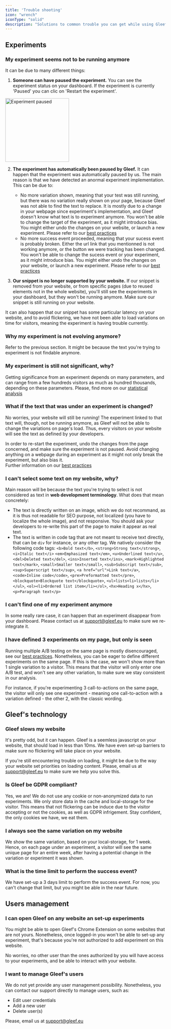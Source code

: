 ```yaml
---
title: 'Trouble shooting'
icon: "wrench"
iconType: "solid"
description: "Solutions to common trouble you can get while using Gleef"
---
```


## Experiments
### My experiment seems not to be running anymore
It can be due to many different things:
  1. **Someone can have paused the experiment.**
  You can see the experiment status on your dashboard. If the experiment is currently 'Paused' you can clic on 'Restart the experiment'.
  <img src="/images/QA-paused-experiment.png" width="200" alt="Experiment paused" align="center"/>

  2. **The experiment has automatically been paused by Gleef.**
  It can happen that the experiment was automatically paused by us. The main reason is that we have detected an anormal experiment implementation.
  This can be due to:
      - No more variation shown, meaning that your test was still running, but there was no variation really shown on your page, because Gleef was not able to find the text to replace.
    It is mostly due to a change in your webpage since experiment's implementation, and Gleef doesn't know what text is to experiment anymore.
    <Warning>You won't be able to change the target of the experiment, as it might introduce bias. You might either undo the changes on your website, or launch a new experiment. Please refer to our [best practices](/Q&A/best-practices)</Warning>
      - No more success event proceeded, meaning that your sucess event is probably broken. Either the url link that you mentionned is not working anymore, or the button we were tracking has been changed.
    <Warning>You won't be able to change the sucess event or your experiment, as it might introduce bias. You might either undo the changes on your website, or launch a new experiment. Please refer to our [best practices](/Q&A/best-practices)</Warning>

  3. **Our snippet is no longer supported by your website.**
  If our snippet is removed from your website, or from specific pages (due to reused elements not in the whole website), you'll still see the experiments in your dashboard, but they won't be running anymore.
  Make sure our snippet is still running on your website.

  It can also happen that our snippet has some particular latency on your website, and to avoid flickering, we have not been able to load variations on time for visitors, meaning the experiment is having trouble currently.

### Why my experiment is not evolving anymore?
Refer to the previous section. It might be because the text you're trying to experiment is not findable anymore.

### My experiment is still not significant, why?
Getting significance from an experiment depends on many parameters, and can range from a few hundreds visitors as much as hundred thousands, depending on these parameters.
Please, find more on our [statistical analysis](/Q&A/statistics-data#statistical-significance)

### What if the text that was under an experiment is changed?
No worries, your website will still be running! The experiment linked to that text will, though, not be running anymore, as Gleef will not be able to change the variations on page's load.
Thus, every visitors on your website will see the text as defined by your developers.

In order to re-start the experiment, undo the changes from the page concerned, and make sure the experiment is not paused.
<Warning>
  Avoid changing anything on a webpage during an experiment as it might not only break the experiment, but also bias it.<br/>
  Further information on our [best practices](/Q&A/best-practices)
</Warning>

### I can't select some text on my website, why?
  Main reason will be because the text you're trying to select is not considered as text in **web development terminology**. What does that mean concretely:
  - The text is directly written on an image, which we do not recommand, as it is thus not readable for SEO purpose, not localized (you have to localize the whole image), and not responsive.
  You should ask your developers to re-write this part of the page to make it appear as real text.
  - The text is written in code tag that are not meant to receive text directly, that can be `div` for instance, or any other tag.
  We natively consider the following code tags: `<b>Bold text</b>`, `<strong>Strong text</strong>`, `<i>Italic text</i>`
  `<em>Emphasized text</em>`, `<u>Underlined text</u>`, `<del>Deleted text</del>`, `<ins>Inserted text</ins>`, `<mark>Highlighted text</mark>`, `<small>Smaller text</small>`, `<sub>Subscript text</sub>`,
  `<sup>Superscript text</sup>`, `<a href="url">Link text</a>`, `<code>Inline code</code>`, `<pre>Preformatted text</pre>`,
  `<blockquote>Blockquote text</blockquote>`, `<ul>lists<li>lists</li></ul>`, `<ol><li>Ordered list item</li></ol>`, `<hx>Heading x</hx>`, `<p>Paragraph text</p>`

### I can't find one of my experiment anymore
In some really rare case, it can happen that an experiment disappear from your dashboard. Please contact us at support@gleef.eu to make sure we re-integrate it.

### I have defined 3 experiments on my page, but only is seen
Running multiple A/B testing on the same page is mostly disencouraged, see our [best practices](/Q&A/best-practices).
Nonetheless, you can be eager to define different experiments on the same page. If this is the case, we won't show more than 1 single variation to a visitor.
This means that the visitor will only enter one A/B test, and won't see any other variation, to make sure we stay consistent in our analysis.

For instance, if you're experimenting 3 call-to-actions on the same page, the visitor will only see one experiment - meaning one call-to-action with a variation defined - the other 2, with the classic wording.



## Gleef's technology
### Gleef slows my website
It's pretty odd, but it can happen. Gleef is a seemless javascript on your website, that should load in less than 10ms.
We have even set-up barriers to make sure no flickering will take place on your website.

If you're still encountering trouble on loading, it might be due to the way your website set priorities on loading content. Please, email us at support@gleef.eu to make sure we help you solve this.

### Is Gleef be GDPR compliant?
Yes, we are! We do not use any cookie or non-anonymized data to run experiments. We only store data in the cache and local-storage for the visitor.
This means that not flickering can be induce due to the visitor accepting or not the cookies, as well as GDPR infrigement. Stay confident, the only cookies we have, we eat them.

### I always see the same variation on my website
We show the same variation, based on your local-storage, for 1 week. Hence, on each page under an experiment, a visitor will see the same unique page for an entire week, after having a potential change in the variation or experiment it was shown.

### What is the time limit to perform the success event?
We have set-up a 3 days limit to perform the success event. For now, you can't change that limit, but you might be able in the near future.


## Users management
### I can open Gleef on any website an set-up experiments
You might be able to open Gleef's Chrome Extension on some websites that are not yours. Nonetheless, once logged-in you won't be able to set-up any experiment, that's because you're not authorized to add experiment on this website.

No worries, no other user than the ones authorized by you will have access to your experiments, and be able to interact with your website.

### I want to manage Gleef's users
We do not yet provide any user management possibility. Nonetheless, you can contact our support directly to manage users, such as:
- Edit user credentials
- Add a new user
- Delete user(s)

Please, email us at support@gleef.eu
